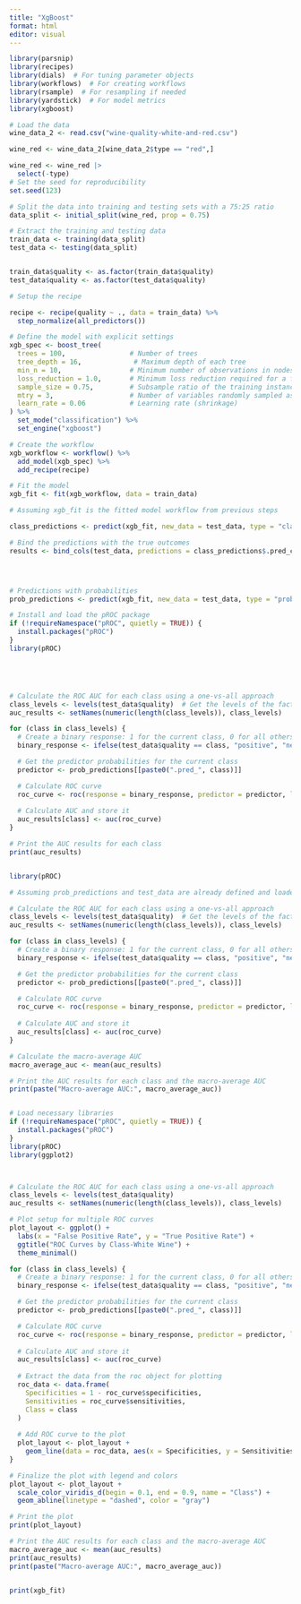```yaml
---
title: "XgBoost"
format: html
editor: visual
---
```


```r
library(parsnip)
library(recipes)
library(dials)  # For tuning parameter objects
library(workflows)  # For creating workflows
library(rsample)  # For resampling if needed
library(yardstick)  # For model metrics
library(xgboost)

# Load the data
wine_data_2 <- read.csv("wine-quality-white-and-red.csv")

wine_red <- wine_data_2[wine_data_2$type == "red",]

wine_red <- wine_red |>
  select(-type)
# Set the seed for reproducibility
set.seed(123)

# Split the data into training and testing sets with a 75:25 ratio
data_split <- initial_split(wine_red, prop = 0.75)

# Extract the training and testing data
train_data <- training(data_split)
test_data <- testing(data_split)


train_data$quality <- as.factor(train_data$quality)
test_data$quality <- as.factor(test_data$quality)

# Setup the recipe

recipe <- recipe(quality ~ ., data = train_data) %>%
  step_normalize(all_predictors())

# Define the model with explicit settings
xgb_spec <- boost_tree(
  trees = 100,                # Number of trees
  tree_depth = 16,             # Maximum depth of each tree
  min_n = 10,                 # Minimum number of observations in nodes
  loss_reduction = 1.0,       # Minimum loss reduction required for a further partition
  sample_size = 0.75,         # Subsample ratio of the training instance
  mtry = 3,                   # Number of variables randomly sampled as candidates at each split
  learn_rate = 0.06           # Learning rate (shrinkage)
) %>%
  set_mode("classification") %>%
  set_engine("xgboost")

# Create the workflow
xgb_workflow <- workflow() %>%
  add_model(xgb_spec) %>%
  add_recipe(recipe)

# Fit the model
xgb_fit <- fit(xgb_workflow, data = train_data)

# Assuming xgb_fit is the fitted model workflow from previous steps

class_predictions <- predict(xgb_fit, new_data = test_data, type = "class")

# Bind the predictions with the true outcomes
results <- bind_cols(test_data, predictions = class_predictions$.pred_class)




# Predictions with probabilities
prob_predictions <- predict(xgb_fit, new_data = test_data, type = "prob")

# Install and load the pROC package
if (!requireNamespace("pROC", quietly = TRUE)) {
  install.packages("pROC")
}
library(pROC)





# Calculate the ROC AUC for each class using a one-vs-all approach
class_levels <- levels(test_data$quality)  # Get the levels of the factor variable 'type'
auc_results <- setNames(numeric(length(class_levels)), class_levels)

for (class in class_levels) {
  # Create a binary response: 1 for the current class, 0 for all others
  binary_response <- ifelse(test_data$quality == class, "positive", "negative")

  # Get the predictor probabilities for the current class
  predictor <- prob_predictions[[paste0(".pred_", class)]]

  # Calculate ROC curve
  roc_curve <- roc(response = binary_response, predictor = predictor, levels = c("negative", "positive"))
  
  # Calculate AUC and store it
  auc_results[class] <- auc(roc_curve)
}

# Print the AUC results for each class
print(auc_results)


library(pROC)

# Assuming prob_predictions and test_data are already defined and loaded correctly

# Calculate the ROC AUC for each class using a one-vs-all approach
class_levels <- levels(test_data$quality)  # Get the levels of the factor variable 'type'
auc_results <- setNames(numeric(length(class_levels)), class_levels)

for (class in class_levels) {
  # Create a binary response: 1 for the current class, 0 for all others
  binary_response <- ifelse(test_data$quality == class, "positive", "negative")

  # Get the predictor probabilities for the current class
  predictor <- prob_predictions[[paste0(".pred_", class)]]

  # Calculate ROC curve
  roc_curve <- roc(response = binary_response, predictor = predictor, levels = c("negative", "positive"))
  
  # Calculate AUC and store it
  auc_results[class] <- auc(roc_curve)
}

# Calculate the macro-average AUC
macro_average_auc <- mean(auc_results)

# Print the AUC results for each class and the macro-average AUC
print(paste("Macro-average AUC:", macro_average_auc))


# Load necessary libraries
if (!requireNamespace("pROC", quietly = TRUE)) {
  install.packages("pROC")
}
library(pROC)
library(ggplot2)



# Calculate the ROC AUC for each class using a one-vs-all approach
class_levels <- levels(test_data$quality)
auc_results <- setNames(numeric(length(class_levels)), class_levels)

# Plot setup for multiple ROC curves
plot_layout <- ggplot() +
  labs(x = "False Positive Rate", y = "True Positive Rate") +
  ggtitle("ROC Curves by Class-White Wine") +
  theme_minimal()

for (class in class_levels) {
  # Create a binary response: 1 for the current class, 0 for all others
  binary_response <- ifelse(test_data$quality == class, "positive", "negative")

  # Get the predictor probabilities for the current class
  predictor <- prob_predictions[[paste0(".pred_", class)]]

  # Calculate ROC curve
  roc_curve <- roc(response = binary_response, predictor = predictor, levels = c("negative", "positive"), direction = "<")
  
  # Calculate AUC and store it
  auc_results[class] <- auc(roc_curve)
  
  # Extract the data from the roc object for plotting
  roc_data <- data.frame(
    Specificities = 1 - roc_curve$specificities,
    Sensitivities = roc_curve$sensitivities,
    Class = class
  )
  
  # Add ROC curve to the plot
  plot_layout <- plot_layout +
    geom_line(data = roc_data, aes(x = Specificities, y = Sensitivities, color = Class), inherit.aes = FALSE)
}

# Finalize the plot with legend and colors
plot_layout <- plot_layout +
  scale_color_viridis_d(begin = 0.1, end = 0.9, name = "Class") +
  geom_abline(linetype = "dashed", color = "gray")

# Print the plot
print(plot_layout)

# Print the AUC results for each class and the macro-average AUC
macro_average_auc <- mean(auc_results)
print(auc_results)
print(paste("Macro-average AUC:", macro_average_auc))


print(xgb_fit)
```

```{}
```
